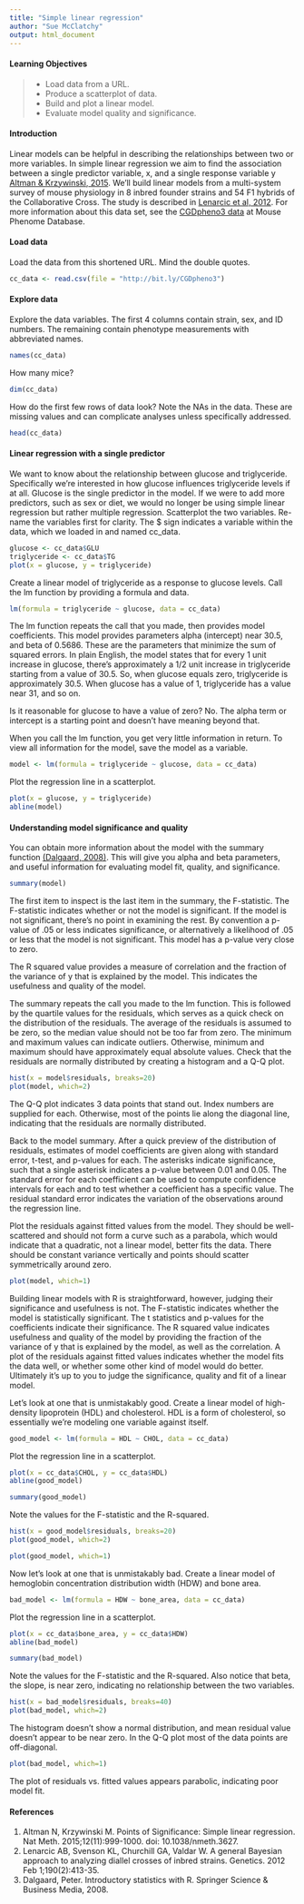 ```yaml
---
title: "Simple linear regression"
author: "Sue McClatchy"
output: html_document
---
```

#### Learning Objectives 
> * Load data from a URL.
> * Produce a scatterplot of data.
> * Build and plot a linear model.
> * Evaluate model quality and significance.

#### Introduction
Linear models can be helpful in describing the relationships between two or more variables. In simple linear regression we aim to find the association between a single predictor variable, x, and a single response variable y [Altman & Krzywinski, 2015](http://www.nature.com/nmeth/journal/v12/n11/full/nmeth.3627.html). We'll build linear models from a multi-system survey of mouse physiology in 8 inbred founder strains and 54 F1 hybrids of the Collaborative Cross. The study is described in [Lenarcic et al, 2012](http://www.genetics.org/content/190/2/413.full). For more information about this data set, see the [CGDpheno3 data](http://phenome.jax.org/db/q?rtn=projects/details&id=439) at Mouse Phenome Database. 

#### Load data
Load the data from this shortened URL. Mind the double quotes.
```r
cc_data <- read.csv(file = "http://bit.ly/CGDpheno3")
```

#### Explore data
Explore the data variables. The first 4 columns contain strain, sex, and ID numbers. The remaining contain phenotype measurements with abbreviated names.
```r
names(cc_data)
```

How many mice? 
```r
dim(cc_data)
```

How do the first few rows of data look? Note the NAs in the data. These are missing values and can complicate analyses unless specifically addressed. 
```r
head(cc_data)
```

#### Linear regression with a single predictor 
We want to know about the relationship between glucose and triglyceride. Specifically we're interested in how glucose influences triglyceride levels if at all. Glucose is the single predictor in the model. If we were to add more predictors, such as sex or diet, we would no longer be using simple linear regression but rather multiple regression. 
Scatterplot the two variables. Re-name the variables first for clarity. The $ sign indicates a variable within the data, which we loaded in and named cc_data.
```r
glucose <- cc_data$GLU
triglyceride <- cc_data$TG
plot(x = glucose, y = triglyceride)
```

Create a linear model of triglyceride as a response to glucose levels. Call the lm function by providing a formula and data.
```r
lm(formula = triglyceride ~ glucose, data = cc_data)
```

The lm function repeats the call that you made, then provides model coefficients. This model provides parameters alpha (intercept) near 30.5, and beta of 0.5686. These are the parameters that minimize the sum of squared errors. In plain English, the model states that for every 1 unit increase in glucose, there's approximately a 1/2 unit increase in triglyceride starting from a value of 30.5. So, when glucose equals zero, triglyceride is approximately 30.5. When glucose has a value of 1, triglyceride has a value near 31, and so on.

Is it reasonable for glucose to have a value of zero? No. The alpha term or intercept is a starting point and doesn't have meaning beyond that.

When you call the lm function, you get very little information in return. To view all information for the model, save the model as a variable.
```r
model <- lm(formula = triglyceride ~ glucose, data = cc_data)
```

Plot the regression line in a scatterplot.
```r
plot(x = glucose, y = triglyceride)
abline(model)
```

#### Understanding model significance and quality
You can obtain more information about the model with the summary function [(Dalgaard, 2008)](https://books.google.com/books?id=zZFCAAAAQBAJ). This will give you alpha and beta parameters, and useful information for evaluating model fit, quality, and significance.
```r
summary(model)
```

The first item to inspect is the last item in the summary, the F-statistic. The F-statistic indicates whether or not the model is significant. If the model is not significant, there's no point in examining the rest. By convention a p-value of .05 or less indicates significance, or alternatively a likelihood of .05 or less that the model is not significant. This model has a p-value very close to zero.

The R squared value provides a measure of correlation and the fraction of the variance of y that is explained by the model. This indicates the usefulness and quality of the model.


The summary repeats the call you made to the lm function. This is followed by the quartile values for the residuals, which serves as a quick check on the distribution of the residuals. The average of the residuals is assumed to be zero, so the median value should not be too far from zero. The minimum and maximum values can indicate outliers. Otherwise, minimum and maximum should have approximately equal absolute values. Check that the residuals are normally distributed by creating a histogram and a Q-Q plot.

```r
hist(x = model$residuals, breaks=20)
plot(model, which=2)
```

The Q-Q plot indicates 3 data points that stand out. Index numbers are supplied for each. Otherwise, most of the points lie along the diagonal line, indicating that the residuals are normally distributed.

Back to the model summary. After a quick preview of the distribution of residuals, estimates of model coefficients are given along with standard error, t-test, and p-values for each. The asterisks indicate significance, such that a single asterisk indicates a p-value between 0.01 and 0.05. The standard error for each coefficient can be used to compute confidence intervals for each and to test whether a coefficient has a specific value. The residual standard error indicates the variation of the observations around the regression line.

Plot the residuals against fitted values from the model. They should be well-scattered and should not form a curve such as a parabola, which would indicate that a quadratic, not a linear model, better fits the data. There should be constant variance vertically and points should scatter symmetrically around zero.
```r
plot(model, which=1)
```

Building linear models with R is straightforward, however, judging their significance and usefulness is not. The F-statistic indicates whether the model is statistically significant. The t statistics and p-values for the coefficients indicate their significance. The R squared value indicates usefulness and quality of the model by providing the fraction of the variance of y that is explained by the model, as well as the correlation. A plot of the residuals against fitted values indicates whether the model fits the data well, or whether some other kind of model would do better. Ultimately it's up to you to judge the significance, quality and fit of a linear model.

Let's look at one that is unmistakably good. Create a linear model of high-density lipoprotein (HDL) and cholesterol. HDL is a form of cholesterol, so essentially we're modeling one variable against itself.
```r
good_model <- lm(formula = HDL ~ CHOL, data = cc_data)
```

Plot the regression line in a scatterplot.
```r
plot(x = cc_data$CHOL, y = cc_data$HDL)
abline(good_model)
```
```r
summary(good_model)
```

Note the values for the F-statistic and the R-squared.

```r
hist(x = good_model$residuals, breaks=20)
plot(good_model, which=2)
```

```r
plot(good_model, which=1)
```

Now let's look at one that is unmistakably bad. Create a linear model of hemoglobin concentration distribution width (HDW) and bone area.

```r
bad_model <- lm(formula = HDW ~ bone_area, data = cc_data)
```

Plot the regression line in a scatterplot.
```r
plot(x = cc_data$bone_area, y = cc_data$HDW)
abline(bad_model)
```
```r
summary(bad_model)
```

Note the values for the F-statistic and the R-squared. Also notice that beta, the slope, is near zero, indicating no relationship between the two variables.

```r
hist(x = bad_model$residuals, breaks=40)
plot(bad_model, which=2)
```

The histogram doesn't show a normal distribution, and mean residual value doesn't appear to be near zero. In the Q-Q plot most of the data points are off-diagonal.
```r
plot(bad_model, which=1)
```

The plot of residuals vs. fitted values appears parabolic, indicating poor model fit.

#### References

1. Altman N, Krzywinski M. Points of Significance: Simple linear regression. Nat Meth. 2015;12(11):999-1000. doi: 10.1038/nmeth.3627.
2. Lenarcic AB, Svenson KL, Churchill GA, Valdar W. A general Bayesian approach to analyzing diallel crosses of inbred strains. Genetics. 2012 Feb 1;190(2):413-35.
3. Dalgaard, Peter. Introductory statistics with R. Springer Science & Business Media, 2008.

